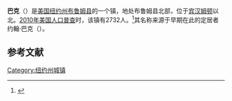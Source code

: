{{Infobox settlement
|official_name            = 巴克
|settlement_type          = 镇
|nickname                 = 
|motto                    =

<!-- Images -->
|image_skyline            = 
|imagesize                = 
|image_caption            = 
|image_flag               = 
|image_seal               =

<!-- Maps -->
|pushpin_map            = New York
|pushpin_label_position = 
|pushpin_label          = 巴克
|pushpin_map_caption    =
|pushpin_mapsize        =
|image_map                = 
|mapsize                  = 
|map_caption              = 
|image_map1               = 
|mapsize1                 = 
|map_caption1             =

<!-- Location -->
|coordinates_region       = US-NY 
|coordinates_display = display=inline,title
|latd = 42 |latm = 17 |lats = 4 |latNS = N
|longd = 75 |longm = 55 |longs = 23 |longEW = W
|subdivision_type         = [[国家|国家]]
|subdivision_name         = [[美国|美国]]
|subdivision_type1        = [[美国行政区划|州]]
|subdivision_name1        = [[纽约州|纽约州]]
|subdivision_type2        = [[纽约州行政区划|县]]
|subdivision_name2        = [[布鲁姆县_(纽约州)|布鲁姆县]]
|government_footnotes     = 
|government_type          =
|established_title        = 
|established_date         =

<!-- Area -->
|unit_pref  =  Imperial
|area_footnotes           = 
|area_magnitude           = 
|area_total_km2           = 108.2
|area_land_km2            = 107.2
|area_water_km2           = 1.0
|area_total_sq_mi         = 
|area_land_sq_mi          = 
|area_water_sq_mi         =

<!-- Population -->
|population_as_of         = [[2010年美国人口普查|2010]]
|population_footnotes     = 
|population_total         = 2732
|population_density_km2   = 25.5
|population_density_sq_mi =

<!-- General information -->
|timezone                 = [[美国东部时间|美国东部时间]]
|utc_offset               = 
|timezone_DST             = 
|utc_offset_DST           = 
|elevation_footnotes      = 
|elevation_m              = 
|elevation_ft             = 1335

<!-- Area/postal codes & others -->
|postal_code_type         = 
|postal_code              = 
|area_code                = 
|website                  = 
|footnotes                = 
}}
'''巴克'''（{{lang-en|Barker}}）是[[美国|美国]][[纽约州|纽约州]][[布鲁姆县_(纽约州)|布鲁姆县]]的一个镇，地处布鲁姆县北部，位于[[宾汉姆顿|宾汉姆顿]]以北。[[2010年美国人口普查|2010年美国人口普查]]时，该镇有2732人。<ref name>{{cite web|url=http://factfinder2.census.gov|publisher=[[United_States_Census_Bureau|United States Census Bureau]]|title=American FactFinder|access-date=2021-09-25|archive-date=2013-09-11|archive-url=https://web.archive.org/web/20130911234518/http://factfinder2.census.gov/|dead-url=no}}</ref>其名称来源于早期在此的定居者约翰·巴克（{{lang|en|John Barker}}）。

== 参考文献 ==
{{reflist}}

{{NY-stub}}
[[Category:纽约州城镇|Category:纽约州城镇]]